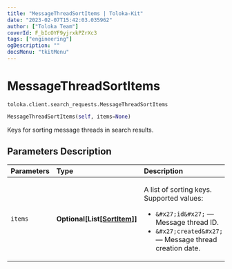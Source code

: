 ```yaml
---
title: "MessageThreadSortItems | Toloka-Kit"
date: "2023-02-07T15:42:03.035962"
author: ["Toloka Team"]
coverId: F_bIcOYF9yjrxkPZrXc3
tags: ["engineering"]
ogDescription: ""
docsMenu: "tkitMenu"
---
```


# MessageThreadSortItems
`toloka.client.search_requests.MessageThreadSortItems`

```python
MessageThreadSortItems(self, items=None)
```

Keys for sorting message threads in search results.

## Parameters Description

| Parameters | Type | Description |
| :----------| :----| :-----------|
`items`|**Optional\[List\[[SortItem](/docs-new/toloka-kit/reference/toloka.client.search_requests.MessageThreadSortItems.SortItem)\]\]**|<p>A list of sorting keys. Supported values:</p> <ul> <li>`&#x27;id&#x27;` — Message thread ID.</li> <li>`&#x27;created&#x27;` — Message thread creation date.</li> </ul>
